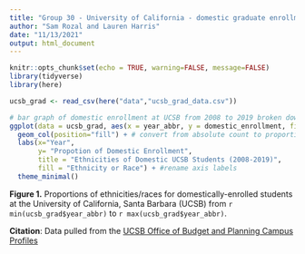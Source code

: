 ```yaml
---
title: "Group 30 - University of California - domestic graduate enrollment (2008-2019)"
author: "Sam Rozal and Lauren Harris"
date: "11/13/2021"
output: html_document
---
```


```r
knitr::opts_chunk$set(echo = TRUE, warning=FALSE, message=FALSE)
library(tidyverse)
library(here)
```

```r
ucsb_grad <- read_csv(here("data","ucsb_grad_data.csv"))
```

```r
# bar graph of domestic enrollment at UCSB from 2008 to 2019 broken down by ethnicity
ggplot(data = ucsb_grad, aes(x = year_abbr, y = domestic_enrollment, fill = ethnicity)) +
  geom_col(position="fill") + # convert from absolute count to proportions
  labs(x="Year",
       y= "Propotion of Domestic Enrollment",
       title = "Ethnicities of Domestic UCSB Students (2008-2019)",
       fill = "Ethnicity or Race") + #rename axis labels
  theme_minimal() 

```

**Figure 1.** Proportions of ethnicities/races for domestically-enrolled students at the University of California, Santa Barbara (UCSB) from `r min(ucsb_grad$year_abbr)` to `r max(ucsb_grad$year_abbr)`. 

**Citation**: Data pulled from the [UCSB Office of Budget and Planning Campus Profiles](https://bap.ucsb.edu/institutional-research/campus-profiles)